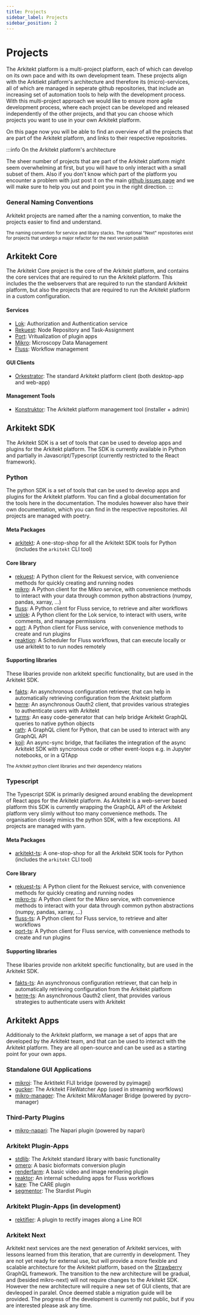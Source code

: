 ```yaml
---
title: Projects
sidebar_label: Projects
sidebar_position: 2
---
```



# Projects

The Arkitekt platform is a multi-project platform, each of which can develop on its own pace and with its own development team. These projects align with
the Arktiekt platform's architecture and therefore its (micro)-services, all of which are managed in seperate github repositories, that include an increasing
set of automation tools to help with the development process. With this multi-project approach we would like to ensure more agile development process, where each project can
be developed and released independently of the other projects, and that you can choose which projects you want to use in your own Arkitekt platform.

On this page now you will be able to find an overview of all the projects that are part of the Arkitekt platform, and links to their respective repositories.

:::info On the Arkitekt platform's architecture

The sheer number of projects that are part of the Arkitekt platform might seem overwhelming at first, but you will have to only interact with a small subset of them.
Also if you don't know which part of the platform you encounter a problem with just post it on the main [github issues page](https://github.com/arkitektio/arkitektio.github.io/issues)
and we will make sure to help you out and point you in the right direction.
:::

### General Naming Conventions

Arkitekt projects are named after the a naming convention, to make the projects easier to find and understand.

<div className="mt-2">
<Image img={naming} />

<div className="text-gray-400 mb-2">
<small>The naming convention for service and libary stacks. The optional "Next" repositories exist for projects that undergo a major refactor for the next
version publish</small>
</div>
</div>


## Arkitekt Core

The Arkitekt Core project is the core of the Arkitekt platform, and contains the core services that are required to run the Arkitekt platform. This includes the
the webservers that are required to run the standard Arkitekt platform, but also the projects that are required to run the Arkitekt platform in a custom configuration.



#### Services

- [Lok](https://github.com/jhnnsrs/lok-server): Authorization and Authentication service
- [Rekuest](https://github.com/jhnnsrs/rekuest-server): Node Repository and Task-Assignment
- [Port](https://github.com/jhnnsrs/port-server): Vritualization of plugin apps
- [Mikro](https://github.com/jhnnsrs/mikro-server): Microscopy Data Management
- [Fluss](https://github.com/jhnnsrs/port-server): Workflow management

#### GUI Clients

- [Orkestrator](https://github.com/jhnnsrs/orkestrator): The standard Arkitekt platform client (both desktop-app and web-app)

#### Management Tools

- [Konstruktor](https://github.com/jhnnsrs/konstruktor): The Arkitekt platform management tool (installer + admin)

## Arkitekt SDK

The Arkitekt SDK is a set of tools that can be used to develop apps and plugins for the Arkitekt platform. The SDK is currently available in Python
and partially in Javascript/Typescript (currently restricted to the React framework).

### Python

The python SDK is a set of tools that can be used to develop apps and plugins for the Arkitekt platform. You can find a global documentation for the
tools here in the documentation. The modules however also have their own documentation, which you can find in the respective repositories. All projects
are managed with poetry.

#### Meta Packages

- [arkitekt](https://github.com/jhnnsrs/arkitekt): A one-stop-shop for all the Arkitekt SDK tools for Python (includes the `arkitekt` CLI tool)

#### Core library

- [rekuest](https://github.com/jhnnsrs/rekuest): A Python client for the Rekuest service, with convenience methods for quickly creating and running nodes
- [mikro](https://github.com/jhnnsrs/mikro): A Python client for the Mikro service, with convenience methods to interact with your data through common python abstractions (numpy, pandas, xarray, ...)
- [fluss](https://github.com/jhnnsrs/fluss): A Python client for Fluss service, to retrieve and alter workflows
- [unlok](https://github.com/jhnnsrs/unlok): A Python client for the Lok service, to interact with users, write comments, and manage permissions
- [port](https://github.com/jhnnsrs/port): A Python client for Fluss service, with convenience methods to create and run plugins
- [reaktion](https://github.com/jhnnsrs/reaktion): A Scheduler for Fluss workflows, that can execute locally or use arkitekt to to run nodes remotely

#### Supporting libraries

These libaries provide non arkitekt specific functionality, but are used in the Arkitekt SDK.

- [fakts](https://github.com/jhnnsrs/fakts): An asynchronous configuration retriever, that can help in automatically retrieving configuration from the Arkitekt platform
- [herre](https://github.com/jhnnsrs/herre): An asynchronous Oauth2 client, that provides various strategies to authenticate users with Arkitekt
- [turms](https://github.com/jhnnsrs/turms): An easy code-generator that can help bridge Arkitekt GraphQL queries to native python objects
- [rath](https://github.com/jhnnsrs/rath): A GraphQL client for Python, that can be used to interact with any GraphQL API
- [koil](https://github.com/jhnnsrs/koil): An async-sync bridge, that faciliates the integration of the async Arkitekt SDK with syncronous code or other event-loops e.g. in Jupyter notebooks, or in a QTApp

<div className="mt-2">
<Image img={client_stack} />

<div className="text-gray-400 mb-2">
<small>The Arkitekt python client libraries and their dependency relations</small>
</div>
</div>

### Typescript

The Typescript SDK is primarily designed around enabling the development of React apps for the Arkitekt platform. As Arkitekt is a web-server based
platform this SDK is currently wrapping the GraphQL API of the Arkitekt platform very slimly without too many convenience methods. The organisation
closely mimics the python SDK, with a few exceptions. All projects are managed with yarn.

#### Meta Packages

- [arkitekt-ts](https://github.com/jhnnsrs/arkitekt-ts): A one-stop-shop for all the Arkitekt SDK tools for Python (includes the `arkitekt` CLI tool)

#### Core library

- [rekuest-ts](https://github.com/jhnnsrs/rekuest-ts): A Python client for the Rekuest service, with convenience methods for quickly creating and running nodes
- [mikro-ts](https://github.com/jhnnsrs/mikro-ts): A Python client for the Mikro service, with convenience methods to interact with your data through common python abstractions (numpy, pandas, xarray, ...)
- [fluss-ts](https://github.com/jhnnsrs/fluss-ts): A Python client for Fluss service, to retrieve and alter workflows
- [port-ts](https://github.com/jhnnsrs/port-ts): A Python client for Fluss service, with convenience methods to create and run plugins

#### Supporting libraries

These libaries provide non arkitekt specific functionality, but are used in the Arkitekt SDK.

- [fakts-ts](https://github.com/jhnnsrs/fakts-ts): An asynchronous configuration retriever, that can help in automatically retrieving configuration from the Arkitekt platform
- [herre-ts](https://github.com/jhnnsrs/herre-ts): An asynchronous Oauth2 client, that provides various strategies to authenticate users with Arkitekt

## Arkitekt Apps

Additionaly to the Arkitekt platform, we manage a set of apps that are developed by the Arkitekt team, and that can be used to interact with the Arkitekt platform.
They are all open-source and can be used as a starting point for your own apps.

### Standalone GUI Applications

- [mikroj](https://github.com/jhnnsrs/mikroj): The Arktitekt FIJI bridge (powered by pyimagej)
- [gucker](https://github.com/jhnnsrs/gucker): The Arkitekt FileWatcher App (used in streaming worfklows)
- [mikro-manager](https://github.com/jhnnsrs/mikro-manager): The Arkitekt MikroManager Bridge (powered by pycro-manager)

### Third-Party Plugins

- [mikro-napari](https://github.com/jhnnsrs/mikro-napari): The Napari plugin (powered by napari)

### Arkitekt Plugin-Apps

- [stdlib](https://github.com/jhnnsrs/stdlib): The Arkitekt standard library with basic functionality
- [omero](https://github.com/jhnnsrs/omero): A basic bioformats conversion plugin
- [renderfarm](https://github.com/jhnnsrs/renderfarm): A basic video and image rendering plugin
- [reaktor](https://github.com/jhnnsrs/reaktor): An internal scheduling apps for Fluss workflows
- [kare](https://github.com/jhnnsrs/kare): The CARE plugin
- [segmentor](https://github.com/jhnnsrs/segmentor): The Stardist Plugin

### Arkitekt Plugin-Apps (in development)

- [rektifier](https://github.com/jhnnsrs/rektifier): A plugin to rectify images along a Line ROI

### Arkitekt Next

Arkitekt next services are the next generation of Arkitekt services, with lessons learned from this iteration, that are currently in development. They are not yet ready for external use, but
will provide a more flexible and scalable architecture for the Arkitekt platform, based on the [Strawberry](https://strawberry.rocks/) GraphQL framework.
The transition to the new architecture will be gradual, and (besided mikro-next) will not require changes to the Arkitekt SDK. However
the new architecture will require a new set of GUI clients, that are devleoped in paralel. Once deemed stable a migration guide will be provided.
The progress of the development is currently not public, but if you are interested please ask any time.

